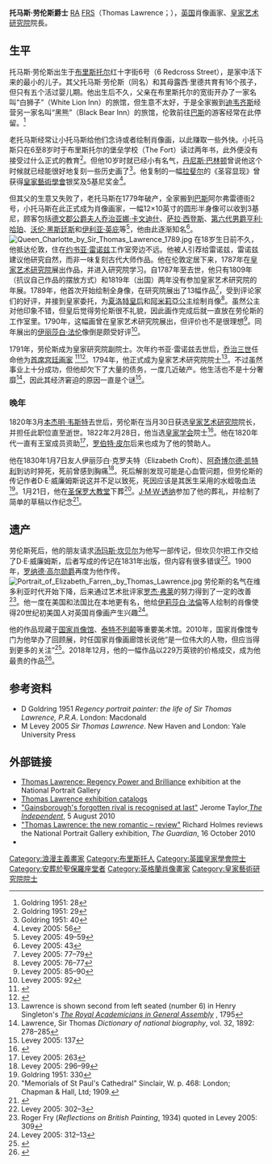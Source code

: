 {{noteTA
|T=zh-hant:湯馬士·勞倫斯; zh-hans:托马斯·劳伦斯;
|1=zh-hant:湯馬士·勞倫斯; zh-hans:托马斯·劳伦斯; zh:托馬斯·勞倫斯;
|2=zh-hant:湯馬士; zh-hans:托马斯; zh:托馬斯;
}}

{{Infobox Artist
| subject_name =
 托馬斯·勞倫斯爵士<br />
Sir Thomas Lawrence| birthname =
| image_name =
Self-Portrait-1788) by Sir Thomas Lawrence, PRA.jpg| image_caption =托馬斯·勞倫斯自畫像，1788年
| date_of_birth =  {{birth date|df=y|1769|04|13}}
| place_of_birth = [[英國|英國]]，[[布里斯托尔|布里斯托尔]]
| date_of_death =  {{death date and age|df=y|1830|01|07|1769|04|13}}
| place_of_death =  英國，[[倫敦|倫敦]]
| nationality =  {{英國}}
| field = [[绘画|绘画]]
| famous works =
| training =
| movement = [[浪漫主義|浪漫主義]]
| patrons =
| awards =
}}
'''托马斯·劳伦斯爵士''' [[英国皇家艺术学院|RA]] [[皇家学会|FRS]]（Thomas Lawrence；{{bd|1769年|4月13日|1830年|1月7日||}}），[[英国|英国]]肖像画家、[[皇家艺术研究院|皇家艺术研究院]]院長。

==生平==
托马斯·劳伦斯出生于[[布里斯托尔|布里斯托尔]]红十字街6号（6 Redcross Street），是家中活下来的最小的儿子。其父托马斯·劳伦斯（同名）和其母露西·里德共育有16个孩子，但只有五个活过婴儿期。他出生后不久，父亲在布里斯托尔的宽街开办了一家名叫“白狮子”（White Lion Inn）的旅馆，但生意不太好，于是全家搬到[[迪韦齐斯|迪韦齐斯]]经营另一家名叫“黑熊”（Black Bear Inn）的旅馆，伦敦前往[[巴斯|巴斯]]的游客经常在此停留。<ref>Goldring 1951: 28</ref>

老托马斯经常让小托马斯给他们念诗或者绘制肖像画，以此赚取一些外快。小托马斯只在6至8岁时于布里斯托尔的堡垒学校（The Fort）读过两年书，此外便没有接受过什么正式的教育<ref>Goldring 1951: 29</ref>。但他10岁时就已经小有名气，[[丹尼斯·巴林顿|丹尼斯·巴林顿]]曾说他这个时候就已经能很好地复刻一些历史画了<ref>Goldring 1951: 40</ref>。他复制的一幅[[拉斐尔|拉斐尔]]的《圣容显现》曾获得[[皇家藝術學會|皇家藝術學會]]银奖及5基尼奖金<ref>Levey 2005: 56</ref>。
 
但其父的生意又失败了，老托马斯在1779年破产，全家搬到[[巴斯|巴斯]]阿尔弗雷德街2号，小托马斯在此正式成为肖像画家，一幅12×10英寸的圆形半身像可以收到3基尼，顾客包括[[德文郡公爵夫人乔治亚娜·卡文迪什|德文郡公爵夫人乔治亚娜·卡文迪什]]、[[萨拉·西登斯|萨拉·西登斯]]、[[第六代男爵亨利·哈珀|第六代男爵亨利·哈珀]]、[[沃伦·黑斯廷斯|沃伦·黑斯廷斯]]和[[伊利亚·英庇|伊利亚·英庇]]等<ref>Levey 2005: 49–59</ref>，他由此逐渐知名<ref>Levey 2005: 43</ref>。
[[File:Queen_Charlotte_by_Sir_Thomas_Lawrence_1789.jpg|thumb]]
在18岁生日前不久，他抵达伦敦，住在[[约书亚·雷诺兹|约书亚·雷诺兹]]工作室旁边不远。他被人引荐给雷诺兹，雷诺兹建议他研究自然，而非一味复刻古代大师作品。他在伦敦定居下来，1787年在[[皇家艺术研究院|皇家艺术研究院]]展出作品，并进入研究院学习。自1787年至去世，他只有1809年（抗议自己作品的摆放方式）和1819年（出国）两年没有参加皇家艺术研究院的年展。1789年，他首次开始绘制全身像，在研究院展出了13幅作品<ref>Levey 2005: 77–79</ref>，受到评论家们的好评，并接到皇家委托，为[[夏洛特皇后|夏洛特皇后]]和[[阿米莉亞公主_(英國)|阿米莉亞公主]]绘制肖像<ref>Levey 2005: 76–77</ref>。虽然公主对他印象不错，但皇后觉得劳伦斯很不礼貌，因此画作完成后就一直放在劳伦斯的工作室里。1790年，这幅画曾在皇家艺术研究院展出，但评价也不是很理想<ref>Levey 2005: 85–90</ref>。同年展出的[[伊丽莎白·法伦|伊丽莎白·法伦]]像倒是颇受好评<ref>Levey 2005: 92</ref>。

1791年，劳伦斯成为皇家研究院副院士。次年约书亚·雷诺兹去世后，[[乔治三世|乔治三世]]任命他为[[首席宫廷画家|首席宫廷画家]] <ref name="Seymour 1858 p. 371">{{cite book |last=Seymour |first=C.C.B. |title=Self-made men |publisher=Harper |year=1858 |url=https://archive.org/details/selfmademen00seymgoog |access-date=1 May 2019 |page=[https://archive.org/details/selfmademen00seymgoog/page/n372 371] |quote=In the catalogue of 1792 he is described as "Thomas Lawrence, a principal painter in ordinary to his majesty." The year previous he had been elected an associate of the Royal Academy.}}</ref><ref name="Art Journal 1902">{{cite book |title=The Art Journal |publisher=Virtue and Company |series=British periodicals in the creative arts |year=1902 |url=https://books.google.com/books?id=Nj0cAQAAMAAJ |access-date=1 May 2019 |page=viii |quote=... On the death of Sir Joshua Reynolds in 1792, Lawrence had been elected painter to the Dilettanti Society, and at the same time the King appointed him to succeed the late President as Principal Painter in Ordinary. During the ... |archive-date=2022-04-21 |archive-url=https://web.archive.org/web/20220421183716/https://books.google.com/books?id=Nj0cAQAAMAAJ }}</ref>。1794年，他正式成为皇家艺术研究院院士<ref>Lawrence is shown second from left seated (number 6) in Henry Singleton's [http://www.racollection.org.uk/ixbin/indexplus?record=ART90 ''The Royal Academicians in General Assembly''] {{Wayback|url=http://www.racollection.org.uk/ixbin/indexplus?record=ART90 |date=20160303213148 }}, 1795</ref>。不过虽然事业上十分成功，但他却欠下了大量的债务，一度几近破产。他生活也不是十分奢靡<ref>Lawrence, Sir Thomas ''Dictionary of national biography'', vol. 32, 1892: 278–285</ref>，因此其经济窘迫的原因一直是个谜<ref>Levey 2005: 137</ref>。
=== 晚年 ===

1820年3月[[本杰明·韦斯特|本杰明·韦斯特]]去世后，劳伦斯在当月30日获选[[皇家艺术研究院|皇家艺术研究院]]院长，并担任此职位直至逝世。1822年2月28日，他当选[[皇家学会|皇家学会]]院士<ref>{{cite web |url=http://www2.royalsociety.org/DServe/dserve.exe?dsqIni=Dserve.ini&dsqApp=Archive&dsqDb=Catalog&dsqSearch=RefNo==%27EC%2F1821%2F40%27&dsqCmd=Show.tcl |title=Library and Archive Catalog: Lawrence, Sir Thomas (1769–1830) |publisher=The Royal Society |access-date=6 July 2010 |location=London}}{{dead link|date=March 2018 |bot=InternetArchiveBot |fix-attempted=yes }}</ref>。他在1820年代一直有王室成员资助<ref>Levey 2005: 263</ref>，[[罗伯特·皮尔|罗伯特·皮尔]]后来也成为了他的赞助人。

他在1830年1月7日友人伊丽莎白·克罗夫特（Elizabeth Croft）、[[阿奇博尔德·凯特利|阿奇博尔德·凯特利]]到访时猝死，死前曾感到胸痛<ref>Levey 2005: 296–99</ref>。死后解剖发现可能是心血管问题，但劳伦斯的传记作者D·E·威廉姆斯说这并不足以致死，死因应该是其医生采用的水蛭吸血法<ref>Goldring 1951: 330</ref>。1月21日，他在[[圣保罗大教堂|圣保罗大教堂]]下葬<ref>"Memorials of St Paul's Cathedral" Sinclair, W. p. 468: London; Chapman & Hall, Ltd; 1909.</ref>。[[J·M·W·透纳|J·M·W·透纳]]参加了他的葬礼，并绘制了简单的草稿以作纪念<ref>{{cite web |url=http://www.tate.org.uk/servlet/ViewWork?workid=52804&searchid=14834&roomid=4319&tabview=image |title='Funeral of Sir Thomas Lawrence: A Sketch from Memory', Joseph Mallord William Turner |work=Tate Etc.}}</ref>。

==遗产==
劳伦斯死后，他的朋友请求[[汤玛斯·坎贝尔|汤玛斯·坎贝尔]]为他写一部传记，但坎贝尔把工作交给了D·E·威廉姆斯，后者写成的传记在1831年出版，但内容有很多错误<ref>Levey 2005: 302–3</ref>。1900年，[[罗纳德·高尔勋爵|罗纳德·高尔勋爵]]再度为他作传。
[[File:Portrait_of_Elizabeth_Farren,_by_Thomas_Lawrence.jpg|thumb]]
劳伦斯的名气在维多利亚时代开始下降，后来通过艺术批评家[[罗杰·弗莱|罗杰·弗莱]]的努力得到了一定的改善<ref>Roger Fry (''Reflections on British Painting'', 1934) quoted in Levey 2005: 309</ref>。他一度在美国和法国比在本地更有名，他给[[伊莉莎白·法倫|伊莉莎白·法倫]]等人绘制的肖像使得20世纪初美国人对英国肖像画产生兴趣<ref>Levey 2005: 312–13</ref>。

他的作品现藏于[[国家肖像馆|国家肖像馆]]、[[泰特不列颠|泰特不列颠]]等重要美术馆。2010年，国家肖像馆专门为他举办了回顾展，时任国家肖像画廊馆长说他“是一位伟大的人物，但应当得到更多的关注”<ref>{{cite web |url=https://www.theguardian.com/uk/2010/aug/04/national-portrait-gallery-thomas-lawrence |title=National Portrait Gallery shines light on forgotten artist Thomas Lawrence |work=The Guardian |date=4 August 2010 |access-date=24 April 2014 |author=Brown, Mark |quote=a huge figure. But a huge figure who we believe deserves a great deal more attention. |archive-date=2021-10-09 |archive-url=https://web.archive.org/web/20211009040151/https://www.theguardian.com/uk/2010/aug/04/national-portrait-gallery-thomas-lawrence |dead-url=no }}</ref>。2018年12月，他的一幅作品以229万英镑的价格成交，成为他最贵的作品<ref>{{cite web |url=https://www.christies.com/LotFinder/lot_details.aspx?intObjectID=6182772 |title=Old Masters Evening Sale |date=6 December 2018 |publisher=Christie's |access-date=14 February 2020 |archive-date=2019-08-03 |archive-url=https://web.archive.org/web/20190803145825/https://www.christies.com/lotfinder/lot_details.aspx?intObjectID=6182772 |dead-url=no }}</ref>。

==参考资料==
{{reflist}}
*D Goldring 1951 ''Regency portrait painter: the life of Sir Thomas Lawrence, P.R.A''. London: Macdonald
*M Levey 2005 ''Sir Thomas Lawrence''. New Haven and London: Yale University Press

==外部链接==

{{Commons category|Thomas Lawrence}}
* [http://www.npg.org.uk/whatson/exhibitions/2010/thomas-lawrence-regency-power-and-brilliance-minisite.php Thomas Lawrence: Regency Power and Brilliance] {{Wayback|url=http://www.npg.org.uk/whatson/exhibitions/2010/thomas-lawrence-regency-power-and-brilliance-minisite.php |date=20200921085922 }} exhibition at the National Portrait Gallery
* [http://libmma.contentdm.oclc.org/cdm/search/field/subjec/searchterm/Lawrence,%20Thomas,%20Sir,%201769-1830/mode/exact Thomas Lawrence exhibition catalogs] {{Wayback|url=http://libmma.contentdm.oclc.org/cdm/search/field/subjec/searchterm/Lawrence,%20Thomas,%20Sir,%201769-1830/mode/exact |date=20160304103028 }}
* [https://www.independent.co.uk/arts-entertainment/art/news/gainsboroughs-forgotten-rival-is-recognised-at-last-2043649.html "Gainsborough's forgotten rival is recognised at last"] {{Webarchive|url=https://archive.today/20130114030129/http://www.independent.co.uk/arts-entertainment/art/news/gainsboroughs-forgotten-rival-is-recognised-at-last-2043649.html |date=2013-01-14 }} Jerome Taylor,'' [[The_Independent|The Independent]]'', 5 August 2010
* [https://www.theguardian.com/artanddesign/2010/oct/16/thomas-lawrence-national-portrait-review "Thomas Lawrence: the new romantic – review"] {{Wayback|url=https://www.theguardian.com/artanddesign/2010/oct/16/thomas-lawrence-national-portrait-review |date=20211009065002 }} Richard Holmes reviews the National Portrait Gallery exhibition, ''The Guardian'', 16 October 2010
* {{Art UK bio}}

{{Authority control}}
{{DEFAULTSORT:T}}
[[Category:浪漫主義畫家|Category:浪漫主義畫家]]
[[Category:布里斯托人|Category:布里斯托人]]
[[Category:英國皇家學會院士|Category:英國皇家學會院士]]
[[Category:安葬於聖保羅座堂者|Category:安葬於聖保羅座堂者]]
[[Category:英格蘭肖像畫家|Category:英格蘭肖像畫家]]
[[Category:皇家藝術研究院院士|Category:皇家藝術研究院院士]]